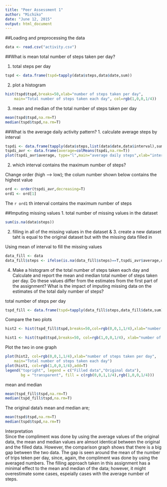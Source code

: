 ```yaml
---
title: "Peer Assessment 1"
author: "Michiko"
date: "June 12, 2015"
output: html_document
---
```


##Loading and preprocessing the data
```r
data <- read.csv("activity.csv")
```


##What is mean total number of steps taken per day?

1. total steps per day
```r
tspd <- data.frame(tspd=tapply(data$steps,data$date,sum)) 
```

2. plot a histogram 
```r
hist(tspd$tspd,breaks=50,xlab="number of steps taken per day", 
    main="Total number of steps taken each day", col=rgb(1,0,0,1/4))
```

3. mean and median of the total number of steps taken per day
```r
mean(tspd$tspd,na.rm=T)
median(tspd$tspd,na.rm=T)
```


##What is the average daily activity pattern?
1. calculate average steps by interval
```r
tspdi <- data.frame(tapply(data$steps,list(data$date,data$interval),sum)) 
tspdi_avr <- data.frame(average=colMeans(tspdi,na.rm=T))
plot(tspdi_avr$average, type="l",main="average daily steps",xlab="interval",ylab="frequency")
```

2. which interval contains the maximum number of steps?

Change order (high --> low); the colum number shown below contains the highest value
```r
ord <- order(tspdi_avr,decreasing=T)
ord1 <- ord[1]
```
The `r ord1` th interval contains the maximum number of steps

##Imputing missing values
1. total number of missing values in the dataset 
```r
sum(is.na(data$steps))
```

2. filling in all of the missing values in the dataset & 3. create a new dataset taht is equal to the original dataset but with the missing data filled in 

Using mean of interval to fill the missing values
```r
data_fill <- data
data_fill$steps <- ifelse(is.na(data_fill$steps)==T,tspdi_avr$average,data$steps)
```

4. Make a histogram of the total number of steps taken each day and Calculate and report the mean and median total number of steps taken per day. Do these values differ from the estimates from the first part of the assignment? What is the impact of imputing missing data on the estimates of the total daily number of steps?

total number of steps per day
```r
tspd_fill <- data.frame(tspd=tapply(data_fill$steps,data_fill$date,sum)) 
```

Compare the two plots

```r
hist2 <- hist(tspd_fill$tspd,breaks=50,col=rgb(0,0,1,1/4),xlab="number of steps taken per day", main="Total number of steps taken each day  (NA filled)")

hist1 <- hist(tspd$tspd,breaks=50, col=rgb(1,0,0,1/4), xlab="number of steps taken per day", main="Total number of steps taken each day (Original)")  
```

Plot the two in one graph
```r
plot(hist2, col=rgb(0,0,1,1/4),xlab="number of steps taken per day", 
    main="Total number of steps taken each day")  
plot(hist1, col=rgb(1,0,0,1/4),add=T) 
legend("topright", legend = c("Filled data","Original data"),
       bg = "transparent", fill = c(rgb(0,0,1,1/4),rgb(1,0,0,1/4)))
```

mean and median
```r
mean(tspd_fill$tspd,na.rm=T)
median(tspd_fill$tspd,na.rm=T)
```

The original data's mean and median are;
```r
mean(tspd$tspd,na.rm=T)
median(tspd$tspd,na.rm=T)
```


Interpretation  
Since the compliment was done by using the average values of the original data, the mean and median values are almsot identical between the original and the filled data.
However, the comparison graph shows that there is a big gap between the two data. The gap is seen around the mean of the number of trips teken per day, since, again, the compliment was done by using the averaged numbers. The filling approach taken in this assignment has a minimal effect to the mean and median of the data; however, it might overestimate some cases, espeially cases with the average number of steps.